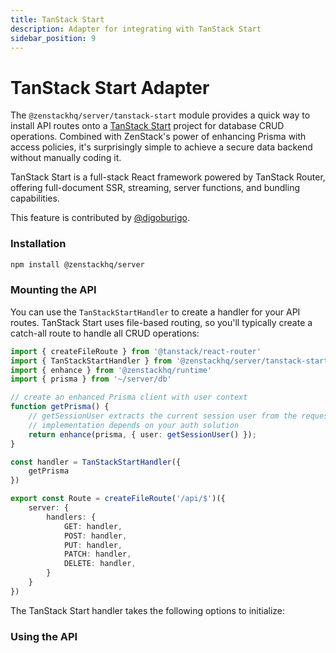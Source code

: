```yaml
---
title: TanStack Start
description: Adapter for integrating with TanStack Start
sidebar_position: 9
---
```



# TanStack Start Adapter

The `@zenstackhq/server/tanstack-start` module provides a quick way to install API routes onto a [TanStack Start](https://tanstack.com/start) project for database CRUD operations. Combined with ZenStack's power of enhancing Prisma with access policies, it's surprisingly simple to achieve a secure data backend without manually coding it.

TanStack Start is a full-stack React framework powered by TanStack Router, offering full-document SSR, streaming, server functions, and bundling capabilities.

This feature is contributed by [@digoburigo](https://github.com/digoburigo).

### Installation

```bash
npm install @zenstackhq/server
```

### Mounting the API

You can use the `TanStackStartHandler` to create a handler for your API routes. TanStack Start uses file-based routing, so you'll typically create a catch-all route to handle all CRUD operations:

```ts title='app/routes/api/$.ts'
import { createFileRoute } from '@tanstack/react-router'
import { TanStackStartHandler } from '@zenstackhq/server/tanstack-start'
import { enhance } from '@zenstackhq/runtime'
import { prisma } from '~/server/db'

// create an enhanced Prisma client with user context
function getPrisma() {
    // getSessionUser extracts the current session user from the request, its
    // implementation depends on your auth solution
    return enhance(prisma, { user: getSessionUser() });
}

const handler = TanStackStartHandler({
    getPrisma
})

export const Route = createFileRoute('/api/$')({
    server: {
        handlers: {
            GET: handler,
            POST: handler,
            PUT: handler,
            PATCH: handler,
            DELETE: handler,
        }
    }
})
```

The TanStack Start handler takes the following options to initialize:

<AdapterOptions getPrisma='() => unknown | Promise<unknown>' />

### Using the API

<UsingAPI />

<ErrorHandling />

